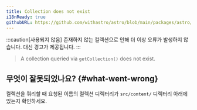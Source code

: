 ```yaml
---
title: Collection does not exist
i18nReady: true
githubURL: https://github.com/withastro/astro/blob/main/packages/astro/src/core/errors/errors-data.ts
---
```


:::caution[사용되지 않음]
존재하지 않는 컬렉션으로 인해 더 이상 오류가 발생하지 않습니다. 대신 경고가 제공됩니다.
:::

> A collection queried via `getCollection()` does not exist.

## 무엇이 잘못되었나요? \{#what-went-wrong\}

컬렉션을 쿼리할 때 요청된 이름의 컬렉션 디렉터리가 `src/content/` 디렉터리 아래에 있는지 확인하세요.